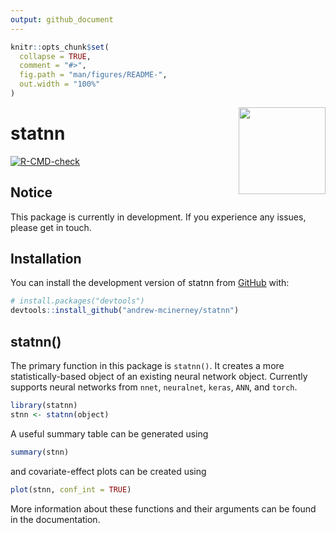 ```yaml
---
output: github_document
---
```


<!-- README.md is generated from README.Rmd. Please edit that file -->

```r
knitr::opts_chunk$set(
  collapse = TRUE,
  comment = "#>",
  fig.path = "man/figures/README-",
  out.width = "100%"
)
```

<img src="man/figures/logo.png" align="right" height="139" />

# statnn

<!-- badges: start -->
[![R-CMD-check](https://github.com/andrew-mcinerney/statnn/workflows/R-CMD-check/badge.svg)](https://github.com/andrew-mcinerney/statnn/actions)
<!-- badges: end -->

## Notice

This package is currently in development. 
If you experience any issues, please get in touch.


## Installation

You can install the development version of statnn from [GitHub](https://github.com/) with:

``` r
# install.packages("devtools")
devtools::install_github("andrew-mcinerney/statnn")
```

## statnn()

The primary function in this package is `statnn()`.
It creates a more statistically-based object of an existing neural network
object.
Currently supports neural networks from `nnet`, `neuralnet`, `keras`, `ANN`,
and `torch`.

```r
library(statnn)
stnn <- statnn(object)
```

A useful summary table can be generated using
```r
summary(stnn)
```

and covariate-effect plots can be created using
```r
plot(stnn, conf_int = TRUE)
```

More information about these functions and their arguments can be found in the
documentation.
